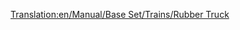 [[Translation:en/Manual/Base Set/Trains/Rubber Truck]]
{{es/Manual/Base Set/Trains/Vagones|Imagen=[[File:en/Manual/Base Set/Trains/Rubbertruck.png]]
|Nombre=Vagón de Caucho
|PrecioNormal=2.166 € (1.083 £)
|PesoNormal=19 / 40 t
|CapacidadNormal=21.000 litros de caucho
|PrecioMono="
|PesoMono=19 / 45 t
|CapacidadMono=26.000 litros de caucho
|PrecioMag="
|PesoMag=19 / 47 t
|CapacidadMag=28.000 litros de caucho
|Descripción=El '''vagón de caucho''' es necesario para transportar [[es/Manual/Base Set/Cargos/Caucho|caucho]] desde las [[es/Manual/Base Set/Industries/Plantación de caucho|plantaciones de caucho]] a las [[es/Manual/Base Set/Industries/Fábrica|fábricas]] en el clima [[es/Manual/Clima#subtropical|subtropical]].
}}